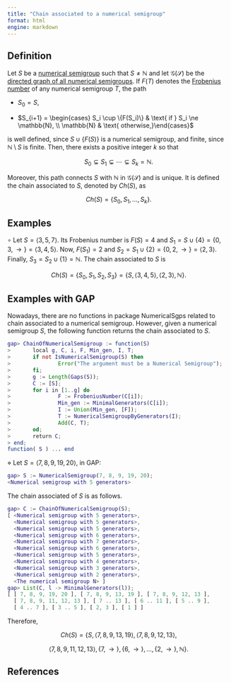```yaml
---
title: "Chain associated to a numerical semigroup"
format: html
engine: markdown
---
```


<!-- Definición de Num. Sem. -->

## Definition

Let $S$ be a [numerical semigroup](../Basic-concepts/Numerical-semigroup.qmd) such that $S \ne \mathbb{N}$ and let $\mathcal{G}(\mathcal{S})$ be the [directed graph of all numerical semigroups](Directed-graph-all-NS.qmd). If $F(T)$ denotes the [Frobenius number](../Basic-concepts/Frobenius-number.qmd) of any numerical semigroup $T$, the path

-   $S_0 = S$,

-   $S_{i+1} = \begin{cases} S_i \cup \{F(S_i)\} & \text{ if } S_i \ne \mathbb{N}, \\ \mathbb{N} & \text{ otherwise,}\end{cases}$

is well defined, since $S \cup \{F(S)\}$ is a numerical semigroup, and finite, since $\mathbb{N} \setminus S$ is finite. Then, there exists a positive integer $k$ so that

$$
S_0 \subsetneq S_1 \subsetneq \cdots \subsetneq S_k = \mathbb{N}.
$$

Moreover, this path connects $S$ with $\mathbb{N}$ in $\mathcal{G}(\mathcal{S})$ and is unique. It is defined the chain associated to $S$, denoted by $Ch(S)$, as

$$
Ch(S) = \{S_0, S_1, \ldots, S_k \}.
$$

## Examples

$\circ$ Let $S = \langle 3,5,7 \rangle$. Its Frobenius number is $F(S) = 4$ and $S_1 = S \cup \{4\} = \{0, 3, \rightarrow \} = \langle 3, 4, 5 \rangle$. Now, $F(S_1) = 2$ and $S_2 = S_1 \cup \{2\} = \{0, 2, \rightarrow\} = \langle 2, 3 \rangle$. Finally, $S_3 = S_2 \cup \{1\} = \mathbb{N}$. The chain associated to $S$ is

$$
Ch(S) = \{S_0, S_1, S_2, S_3\} = \{S, \langle 3,4,5 \rangle, \langle 2, 3 \rangle, \mathbb{N}\}.
$$

## Examples with GAP

Nowadays, there are no functions in package NumericalSgps related to chain associated to a numerical semigroup. However, given a numerical semigroup $S$, the following function returns the chain associated to $S$.

``` gap
gap> ChainOfNumericalSemigroup := function(S)
>       local g, C, i, F, Min_gen, I, T;
>       if not IsNumericalSemigroup(S) then
>               Error("The argument must be a Numerical Semigroup");
>       fi;
>       g := Length(Gaps(S));
>       C := [S];
>       for i in [1..g] do
>               F := FrobeniusNumber(C[i]);
>               Min_gen := MinimalGenerators(C[i]);
>               I := Union(Min_gen, [F]);
>               T := NumericalSemigroupByGenerators(I);
>               Add(C, T);
>       od;
>       return C;
> end;
function( S ) ... end
```

$\diamond$ Let $S = \langle 7, 8, 9, 19, 20 \rangle$, in GAP:

``` gap
gap> S := NumericalSemigroup(7, 8, 9, 19, 20);
<Numerical semigroup with 5 generators>
```

The chain associated of $S$ is as follows.

``` gap
gap> C := ChainOfNumericalSemigroup(S);
[ <Numerical semigroup with 5 generators>,
  <Numerical semigroup with 5 generators>,
  <Numerical semigroup with 5 generators>,
  <Numerical semigroup with 6 generators>,
  <Numerical semigroup with 7 generators>,
  <Numerical semigroup with 6 generators>,
  <Numerical semigroup with 5 generators>,
  <Numerical semigroup with 4 generators>,
  <Numerical semigroup with 3 generators>,
  <Numerical semigroup with 2 generators>,
  <The numerical semigroup N> ]
gap> List(C, l -> MinimalGenerators(l));
[ [ 7, 8, 9, 19, 20 ], [ 7, 8, 9, 13, 19 ], [ 7, 8, 9, 12, 13 ],
  [ 7, 8, 9, 11, 12, 13 ], [ 7 .. 13 ], [ 6 .. 11 ], [ 5 .. 9 ],
  [ 4 .. 7 ], [ 3 .. 5 ], [ 2, 3 ], [ 1 ] ]
```

Therefore,

$$
Ch(S) = \{S, \langle 7, 8, 9, 13, 19 \rangle, \langle 7, 8, 9, 12, 13 \rangle,
$$

$$
\langle 7, 8, 9, 11, 12, 13 \rangle, \{7, \rightarrow\}, \{6, \rightarrow\}, \ldots, \{2, \rightarrow\}, \mathbb{N}\}.
$$

## References
